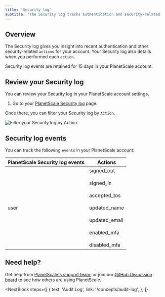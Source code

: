 ```yaml
---
title: 'Security log'
subtitle: 'The Security log tracks authentication and security-related actions conducted in your PlanetScale account.'
---
```


## Overview
The Security log gives you insight into recent authentication and other security-related `actions` for your account. Your Security log also details when you performed each `action`.

Security log events are retained for 15 days in your PlanetScale account.


## Review your Security log
You can review your Security log in your PlanetScale account settings.

1. Go to your [PlanetScale Security log](https://app.planetscale.com/settings/security-log) page.

Once there, you can filter your Security log by `Action`.

![Filter your Security log by Action.](/img/docs/security-log-action.png)


## Security log events
You can track the following `events` in your PlanetScale account:

| PlanetScale Security log events | Actions                                                                                                                                                 |
|---------------------------------|---------------------------------------------------------------------------------------------------------------------------------------------------------|
| user                            | signed_out <br/><br/> signed_in <br/><br/> accepted_tos <br/><br/> updated_name <br/><br/> updated_email <br/><br/> enabled_mfa <br/><br/> disabled_mfa |



## Need help?

Get help from [PlanetScale's support team](https://www.planetscale.com/support), or join our [GitHub Discussion board](https://github.com/planetscale/beta/discussions) to see how others are using PlanetScale.

<NextBlock
  steps={[
    {
      text: 'Audit Log',
      link: '/concepts/audit-log',
    },
  ]}
></NextBlock>
